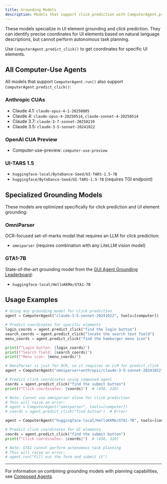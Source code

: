 ```yaml
---
title: Grounding Models
description: Models that support click prediction with ComputerAgent.predict_click()
---
```


These models specialize in UI element grounding and click prediction. They can identify precise coordinates for UI elements based on natural language descriptions, but cannot perform autonomous task planning.

Use `ComputerAgent.predict_click()` to get coordinates for specific UI elements.

## All Computer-Use Agents

All models that support `ComputerAgent.run()` also support `ComputerAgent.predict_click()`:

### Anthropic CUAs

- Claude 4.1: `claude-opus-4-1-20250805`
- Claude 4: `claude-opus-4-20250514`, `claude-sonnet-4-20250514`
- Claude 3.7: `claude-3-7-sonnet-20250219`
- Claude 3.5: `claude-3-5-sonnet-20241022`

### OpenAI CUA Preview
- Computer-use-preview: `computer-use-preview`

### UI-TARS 1.5
- `huggingface-local/ByteDance-Seed/UI-TARS-1.5-7B`
- `huggingface/ByteDance-Seed/UI-TARS-1.5-7B` (requires TGI endpoint)

## Specialized Grounding Models

These models are optimized specifically for click prediction and UI element grounding:

### OmniParser

OCR-focused set-of-marks model that requires an LLM for click prediction:

- `omniparser` (requires combination with any LiteLLM vision model)

### GTA1-7B

State-of-the-art grounding model from the [GUI Agent Grounding Leaderboard](https://gui-agent.github.io/grounding-leaderboard/):

- `huggingface-local/HelloKKMe/GTA1-7B`

## Usage Examples

```python
# Using any grounding model for click prediction
agent = ComputerAgent("claude-3-5-sonnet-20241022", tools=[computer])

# Predict coordinates for specific elements
login_coords = agent.predict_click("find the login button")
search_coords = agent.predict_click("locate the search text field")
menu_coords = agent.predict_click("find the hamburger menu icon")

print(f"Login button: {login_coords}")
print(f"Search field: {search_coords}")
print(f"Menu icon: {menu_coords}")
```

```python
# OmniParser is just for OCR, so it requires an LLM for predict_click
agent = ComputerAgent("omniparser+anthropic/claude-3-5-sonnet-20241022", tools=[computer])

# Predict click coordinates using composed agent
coords = agent.predict_click("find the submit button")
print(f"Click coordinates: {coords}")  # (450, 320)

# Note: Cannot use omniparser alone for click prediction
# This will raise an error:
# agent = ComputerAgent("omniparser", tools=[computer])
# coords = agent.predict_click("find button")  # Error!
```

```python
agent = ComputerAgent("huggingface-local/HelloKKMe/GTA1-7B", tools=[computer])

# Predict click coordinates for UI elements
coords = agent.predict_click("find the submit button")
print(f"Click coordinates: {coords}")  # (450, 320)

# Note: GTA1 cannot perform autonomous task planning
# This will raise an error:
# agent.run("Fill out the form and submit it")
```


---

For information on combining grounding models with planning capabilities, see [Composed Agents](./composed-agents).
